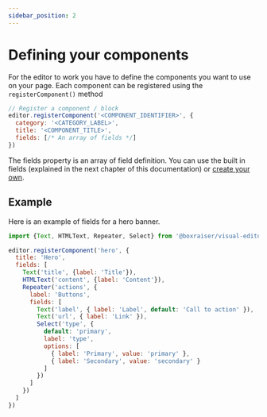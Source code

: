 ```yaml
---
sidebar_position: 2
---
```


# Defining your components

For the editor to work you have to define the components you want to use on your page. Each component can be registered using the `registerComponent()` method

```js
// Register a component / block
editor.registerComponent('<COMPONENT_IDENTIFIER>', {
  category: '<CATEGORY_LABEL>',
  title: '<COMPONENT_TITLE>',
  fields: [/* An array of fields */]
})
```

The fields property is an array of field definition.
You can use the built in fields (explained in the next chapter of this documentation) or [create your own](./Fields/CustomField.md).

## Example

Here is an example of fields for a hero banner.

```js
import {Text, HTMLText, Repeater, Select} from '@boxraiser/visual-editor'

editor.registerComponent('hero', {
  title: 'Hero',
  fields: [
    Text('title', {label: 'Title'}),
    HTMLText('content', {label: 'Content'}),
    Repeater('actions', {
      label: 'Buttons',
      fields: [
        Text('label', { label: 'Label', default: 'Call to action' }),
        Text('url', { label: 'Link' }),
        Select('type', {
          default: 'primary',
          label: 'type',
          options: [
            { label: 'Primary', value: 'primary' },
            { label: 'Secondary', value: 'secondary' }
          ]
        })
      ]
    })
  ]
})
```
